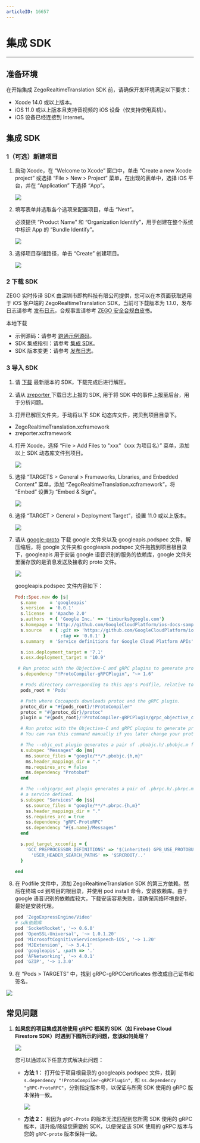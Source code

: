 ```yaml
---
articleID: 16657
---
```

# 集成 SDK

- - -

## 准备环境

在开始集成 ZegoRealtimeTranslation SDK 前，请确保开发环境满足以下要求：

* Xcode 14.0 或以上版本。
* iOS 11.0 或以上版本且支持音视频的 iOS 设备（仅支持使用真机）。
* iOS 设备已经连接到 Internet。

## 集成 SDK

### 1（可选）新建项目

1. 启动 Xcode，在 “Welcome to Xcode” 窗口中，单击 “Create a new Xcode project” 或选择 “File > New > Project” 菜单，在出现的表单中，选择 iOS 平台，并在 “Application” 下选择 “App”。
    <Frame width="512" height="auto" caption=""><img src="https://doc-media.zego.im/sdk-doc/Pics/QuickStart/NewProject_1.png" /></Frame>

2. 填写表单并选取各个选项来配置项目，单击 “Next”。

    必须提供 “Product Name” 和 “Organization Identify”，用于创建在整个系统中标识 App 的 “Bundle Identify”。
    <Frame width="512" height="auto" caption=""><img src="https://doc-media.zego.im/sdk-doc/Pics/QuickStart/NewProject_2.png" /></Frame>


3. 选择项目存储路径，单击 “Create” 创建项目。
    <Frame width="512" height="auto" caption=""><img src="https://doc-media.zego.im/sdk-doc/Pics/QuickStart/NewProject_3.png" /></Frame>

### 2 下载 SDK

ZEGO 实时传译 SDK 由深圳市即构科技有限公司提供，您可以在本页面获取适用于 iOS 客户端的 ZegoRealtimeTranslation SDK，当前可下载版本为 1.1.0，发布日志请参考 [发布日志](!Release_Notes)，合规事宜请参考 [ZEGO 安全合规白皮书](/policies-and-agreements/zego-security-and-compliance-white-paper)。


<Card title="ZegoRealtimeTranslation SDK v1.1.0" href="https://artifact-sdk.zego.im/zegorealtimetranslation/iOS/SDK/ZegoRealtimeTranslation.xcframework.zip">
本地下载
</Card>  

<Note title="说明">


- 示例源码：请参考 [跑通示例源码](!ZegoRealtimeTranslation_DownloadDemo)。
- SDK 集成指引：请参考 [集成 SDK](!ZegoRealtimeTranslation_SDK_Integration)。
- SDK 版本变更：请参考 [发布日志](!Release_Notes)。

</Note>

### 3 导入 SDK

1. 请 [下载](!ZegoRealtimeTranslation_downloads) 最新版本的 SDK，下载完成后进行解压。

2. 请从 [zreporter ](https://artifact-master.zego.cloud/generic/native_common/public/zreporter/sharedlibrary/ios/zreporter-ios-shared-objc.zip?version=1.0.2.153) 下载日志上报的 SDK, 用于将 SDK 中的事件上报至后台，用于分析问题。

3. 打开已解压文件夹，手动将以下 SDK 动态库文件，拷贝到项目目录下。
- ZegoRealtimeTranslation.xcframework
- zreporter.xcframework

4. 打开 Xcode，选择 “File > Add Files to "xxx"（xxx 为项目名）” 菜单，添加以上 SDK 动态库文件到项目。

    <Frame width="512" height="auto" caption=""><img src="https://doc-media.zego.im/sdk-doc/Pics/iOS/RealtimeTranslation/add_framwork_lib.jpg" /></Frame>

5. 选择 “TARGETS > General > Frameworks, Libraries, and Enbedded Content” 菜单，添加 “ZegoRealtimeTranslation.xcframework”，将 “Embed” 设置为 “Embed & Sign”。
    <Frame width="512" height="auto" caption=""><img src="https://doc-media.zego.im/sdk-doc/Pics/iOS/RealtimeTranslation/set_framework_libs.jpg" /></Frame>

6. 选择 “TARGET > General > Deployment Target”，设置 11.0 或以上版本。

    <Frame width="512" height="auto" caption=""><img src="https://doc-media.zego.im/sdk-doc/Pics/iOS/RealtimeTranslation/set_mini_deployments.jpg" /></Frame>

7. 请从 [google-proto](https://artifact-master.zego.cloud/generic/realtime_translation/public/ios/online/googleProto.zip?version=1.0.0) 下载 google 文件夹以及 googleapis.podspec 文件，解压缩后，将 google 文件夹和 googleapis.podspec 文件拖拽到项目根目录下，googleapis 用于安装 google 语音识别的服务的依赖库，google 文件夹里面存放的是消息发送及接收的 proto 文件。
    <Frame width="512" height="auto" caption=""><img src="https://doc-media.zego.im/sdk-doc/Pics/iOS/RealtimeTranslation/add_google_api.jpg" /></Frame>

    googleapis.podspec 文件内容如下：

    ```ruby
    Pod::Spec.new do |s|
      s.name     = 'googleapis'
      s.version  = '0.0.1'
      s.license  = 'Apache 2.0'
      s.authors  = { 'Google Inc.' => 'timburks@google.com'}
      s.homepage = 'http://github.com/GoogleCloudPlatform/ios-docs-samples'
      s.source   = { :git => 'https://github.com/GoogleCloudPlatform/ios-docs-samples.git',
                     :tag => '0.0.1' }
      s.summary  = 'Service definitions for Google Cloud Platform APIs'

      s.ios.deployment_target = '7.1'
      s.osx.deployment_target = '10.9'

     # Run protoc with the Objective-C and gRPC plugins to generate protocol messages and gRPC clients.
      s.dependency "!ProtoCompiler-gRPCPlugin", "~> 1.6"

      # Pods directory corresponding to this app's Podfile, relative to the location of this podspec.
      pods_root = 'Pods'

      # Path where Cocoapods downloads protoc and the gRPC plugin.
      protoc_dir = "#{pods_root}/!ProtoCompiler"
      protoc = "#{protoc_dir}/protoc"
      plugin = "#{pods_root}/!ProtoCompiler-gRPCPlugin/grpc_objective_c_plugin"

      # Run protoc with the Objective-C and gRPC plugins to generate protocol messages and gRPC clients.
      # You can run this command manually if you later change your protos and need to regenerate.

      # The --objc_out plugin generates a pair of .pbobjc.h/.pbobjc.m files for each .proto file.
      s.subspec "Messages" do |ms|
        ms.source_files = "google/**/*.pbobjc.{h,m}"
        ms.header_mappings_dir = "."
        ms.requires_arc = false
        ms.dependency "Protobuf"
      end

      # The --objcgrpc_out plugin generates a pair of .pbrpc.h/.pbrpc.m files for each .proto file with
      # a service defined.
      s.subspec "Services" do |ss|
        ss.source_files = "google/**/*.pbrpc.{h,m}"
        ss.header_mappings_dir = "."
        ss.requires_arc = true
        ss.dependency "gRPC-ProtoRPC"
        ss.dependency "#{s.name}/Messages"
      end

      s.pod_target_xcconfig = {
        'GCC_PREPROCESSOR_DEFINITIONS' => '$(inherited) GPB_USE_PROTOBUF_FRAMEWORK_IMPORTS=1',
	      'USER_HEADER_SEARCH_PATHS' => '$SRCROOT/..'
      }

    end
    ```

8. 在 Podfile 文件中，添加 ZegoRealtimeTranslation SDK 的第三方依赖。然后在终端 cd 到项目的根目录，并使用 pod install 命令，安装依赖库。由于 google 语音识别的依赖库较大，下载安装容易失败，请确保网络环境良好，最好是安装代理。

    ```ruby
    pod 'ZegoExpressEngine/Video'
    # sdk依赖库
    pod 'SocketRocket', '~> 0.6.0'
    pod 'OpenSSL-Universal', '~> 1.0.1.20'
    pod 'MicrosoftCognitiveServicesSpeech-iOS', '~> 1.20'
    pod 'MJExtension', '~> 3.4.1'
    pod 'googleapis', :path => '.'
    pod 'AFNetworking', '~> 4.0.1'
    pod 'GZIP', '~> 1.3.0'
    ```
9. 在 “Pods > TARGETS” 中，找到 gRPC-gRPCCertificates 修改成自己证书和签名。
<Frame width="512" height="auto" caption=""><img src="https://doc-media.zego.im/sdk-doc/Pics/iOS/RealtimeTranslation/grpc_gRPCCertificates.jpg" /></Frame>

## 常见问题

1. **如果您的项目集成其他使用 gRPC 框架的 SDK（如 Firebase Cloud Firestore SDK）时遇到下图所示的问题，您该如何处理？**

    <Frame width="512" height="auto" caption=""><img src="https://doc-media.zego.im/sdk-doc/Pics/realtimetranslation/Conflicts.jpg" /></Frame>

    您可以通过以下任意方式解决此问题：
    - **方法 1：**
      打开位于项目根目录的 googleapis.podspec 文件，找到 `s.dependency "!ProtoCompiler-gRPCPlugin",` 和 `ss.dependency "gRPC-ProtoRPC"`，分别指定版本号，以保证与所需 SDK 使用的 gRPC 版本保持一致。

        <Frame width="512" height="auto" caption=""><img src="https://doc-media.zego.im/sdk-doc/Pics/realtimetranslation/gRPCversion.jpeg" /></Frame>

    - **方法 2：**
      若因为 `gRPC-Proto` 的版本无法匹配到您所需 SDK 使用的 gRPC 版本，请升级/降级您需要的 SDK，以便保证该 SDK 使用的 gRPC 版本与您的 `gRPC-proto` 版本保持一致。
